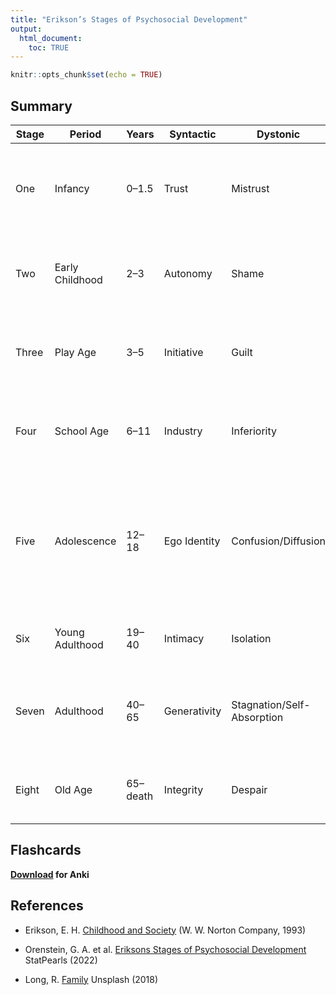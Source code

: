 ```yaml
---
title: "Erikson’s Stages of Psychosocial Development"
output:
  html_document:
    toc: TRUE
---
```


```r
knitr::opts_chunk$set(echo = TRUE)
```

## Summary

| **Stage** | **Period** | **Years** | **Syntactic** | **Dystonic** | **Virtue** | **Maldevelopment** | **Example** |
| ----- | --------------- | ----------------- | ------------ | -------------------------- | ---------- | ------------------- | ---------------------------------------------------------------------------------------------------------------------------------------------- |
| One   | Infancy         | 0–1.5    | Trust        | Mistrust                   | Hope       | Withdrawal          | secure environment provided by the caregiver, with regular access to affection and food                                                        |
| Two   | Early Childhood | 2–3      | Autonomy     | Shame                      | Will       | Compulsion          | caregiver promotes self-sufficiency while maintaining a secure environment                                                                     |
| Three | Play Age        | 3–5      | Initiative   | Guilt                      | Purpose    | Inhibition          | caregiver encourages, supports, and guides the child's own initiatives and interests                                                           |
| Four  | School Age      | 6–11     | Industry     | Inferiority                | Competence | Inertia (Passivity) | reasonable expectations set in school and at home, with praise for their accomplishments                                                       |
| Five  | Adolescence     | 12–18    | Ego Identity | Confusion/Diffusion        | Fidelity   | Repudiation         | individual weighs out their previous experiences, societal expectations, and their aspirations in establishing values and "finding themselves" |
| Six   | Young Adulthood | 19–40    | Intimacy     | Isolation                  | Love       | Distantiation       | individual forms close friendships or long-term partnership                                                                                    |
| Seven | Adulthood       | 40–65    | Generativity | Stagnation/Self-Absorption | Care       | Rejectivity         | engagement with the next generation through parenting, coaching, or teaching                                                                   |
| Eight | Old Age         | 65–death | Integrity    | Despair                    | Wisdom     | Disdain             | contemplation and acknowledgment of personal life accomplishments                                                                              |

## Flashcards

**[Download](flashcards/eriksons_stages.apkg) for Anki** 


## References

* Erikson, E. H. <a href="https://www.google.com/books/edition/Childhood_and_Society/L-UrEpS3UbEC">Childhood and Society</a> (W. W. Norton Company, 1993)

* Orenstein, G. A. et al. <a href="http://www.ncbi.nlm.nih.gov/books/NBK556096/">Eriksons Stages of Psychosocial Development</a> StatPearls (2022)

* Long, R. <a href="https://unsplash.com/photos/y0OAmd_COUM">Family</a> Unsplash (2018)
